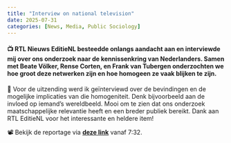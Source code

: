 ```yaml
---
title: "Interview on national television"
date: 2025-07-31
categories: [News, Media, Public Sociology]
---
```



#### 📺 RTL Nieuws EditieNL besteedde onlangs aandacht aan en interviewde mij over ons onderzoek naar de kennissenkring van Nederlanders. Samen met Beate Völker, Rense Corten, en Frank van Tubergen onderzochten we hoe groot deze netwerken zijn en hoe homogeen ze vaak blijken te zijn.

🎤 Voor de uitzending werd ik geïnterviewd over de bevindingen en de mogelijke implicaties van die homogeniteit. Denk bijvoorbeeld aan de invloed op iemand's wereldbeeld. Mooi om te zien dat ons onderzoek maatschappelijke relevantie heeft en een breder publiek bereikt. Dank aan RTL EditieNL voor het interessante en heldere item!

📽️ Bekijk de reportage via [**deze link**](https://www.rtl.nl/nieuws/uitzendingen/video/8c795d92-6149-4d55-a86e-16c76c3ddfaf/aflevering-200){target="_blank"} vanaf 7:32.



